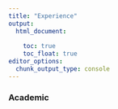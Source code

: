 ```yaml
---
title: "Experience"
output: 
  html_document:
    
    toc: true
    toc_float: true
editor_options: 
  chunk_output_type: console
---
```


### Academic

